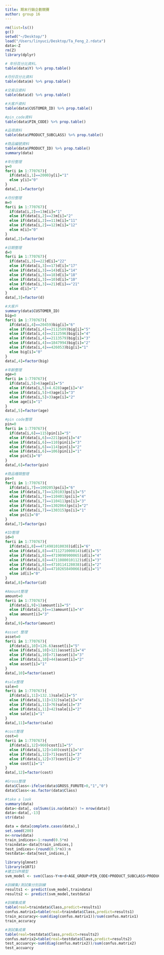 ```yaml
---
title: 期末行銷企劃競賽
author: group 16
---
```


```r
rm(list=ls())
gc()
setwd("~/Desktop/")
load("/Users/linyuci/Desktop/Ta_Feng_2.rdata")
data<-Z
rm(Z)
library(dplyr)
```

```r
# 年份百分比資料。
table(data$Y) %>% prop.table()
```

```r
#月份百分比資料
table(data$m) %>% prop.table()
```

```r
#交易日資料
table(data$d) %>% prop.table()
```

```r
#大客戶資料
table(data$CUSTOMER_ID) %>% prop.table()
```

```r
#pin_code資料
table(data$PIN_CODE) %>% prop.table()
```

```r
#品項資料
table(data$PRODUCT_SUBCLASS) %>% prop.table()
```

```r
#商品編號資料
table(data$PRODUCT_ID) %>% prop.table()
summary(data)
```

```r
#年份整理
y=0
for(i in 1:770767){
  if(data[i,1]==2000)y[i]="1"
  else y[i]="0"
}
data[,1]=factor(y)

#月份整理
m=0
for(i in 1:770767){
  if(data[i,2]==1)m[i]="1"
  else if(data[i,2]==2)m[i]="2"
  else if(data[i,2]==11)m[i]="11"
  else if(data[i,2]==12)m[i]="12"
  else m[i]="0"
}
data[,2]=factor(m)

#日期整理
d=0
for(i in 1:770767){
  if(data[i,3]==22)d[i]="22"
  else if(data[i,3]==17)d[i]="17"
  else if(data[i,3]==14)d[i]="14"
  else if(data[i,3]==18)d[i]="18"
  else if(data[i,3]==10)d[i]="10"
  else if(data[i,3]==21)d[i]=="21"
  else d[i]="1"
}
data[,3]=factor(d)

#大客戶
summary(data$CUSTOMER_ID)
big=0
for(i in 1:770767){
  if(data[i,4]==20459)big[i]="6"
  else if(data[i,4]==2112589)big[i]="5"
  else if(data[i,4]==2112596)big[i]="4"
  else if(data[i,4]==2113579)big[i]="3"
  else if(data[i,4]==1847994)big[i]="2"
  else if(data[i,4]==426053)big[i]="1"
  else big[i]="0"
}
data[,4]=factor(big)

#年齡整理
age=0
for(i in 1:770767){
  if(data[i,5]>6)age[i]="5"
  else if(data[i,5]>4.628)age[i]="4"
  else if(data[i,5]>4)age[i]="3"
  else if(data[i,5]>3)age[i]="2"
  else age[i]="1"
}
data[,5]=factor(age)

#pin code整理
pin=0
for(i in 1:770767){
  if(data[i,6]==115)pin[i]="5"
  else if(data[i,6]==221)pin[i]="4"
  else if(data[i,6]==110)pin[i]="3"
  else if(data[i,6]==114)pin[i]="2"
  else if(data[i,6]==106)pin[i]="1"
  else pin[i]="0"
}
data[,6]=factor(pin)

#商品種類整理
ps=0
for(i in 1:770767){
  if(data[i,7]==100205)ps[i]="6"
  else if(data[i,7]==120103)ps[i]="5"
  else if(data[i,7]==110401)ps[i]="4"
  else if(data[i,7]==110411)ps[i]="3"
  else if(data[i,7]==1302064)ps[i]="2"
  else if(data[i,7]==130315)ps[i]="1"
  else ps[i]="0"
}
data[,7]=factor(ps)

#ID整理
id=0
for(i in 1:770767){
  if(data[i,8]==4714981010038)id[i]="6"
  else if(data[i,8]==4711271000014)id[i]="5"
  else if(data[i,8]==4719090900065)id[i]="4"
  else if(data[i,8]==4711080010112)id[i]="3"
  else if(data[i,8]==4710114128038)id[i]="2"
  else if(data[i,8]==4710265849066)id[i]="1"
  else id[i]="0"
}
data[,8]=factor(id)

#Amount整理
amount=0
for(i in 1:770767){
  if(data[i,9]>1)amount[i]="5"
  else if(data[i,9]==1)amount[i]="4"
  else amount[i]="3"
}
data[,9]=factor(amount)

#asset 整理
asset=0
for(i in 1:770767){
  if(data[i,10]>126.6)asset[i]="5"
  else if(data[i,10]>121)asset[i]="4"
  else if(data[i,10]>71)asset[i]="3"
  else if(data[i,10]>44)asset[i]="2"
  else asset[i]="1"
}
data[,10]=factor(asset)

#sale整理
sale=0
for(i in 1:770767){
  if(data[i,11]>132.1)sale[i]="5"
  else if(data[i,11]>132)sale[i]="4"
  else if(data[i,11]>76)sale[i]="3"
  else if(data[i,11]>42)sale[i]="2"
  else sale[i]="1"
}
data[,11]=factor(sale)

#cost整理
cost=0
for(i in 1:770767){
  if(data[i,12]>960)cost[i]="5"
  else if(data[i,12]>140)cost[i]="4"
  else if(data[i,12]>71)cost[i]="3"
  else if(data[i,12]>37)cost[i]="2"
  else cost[i]="1"
}
data[,12]=factor(cost)

#Gross整理
data$Class<-ifelse(data$GROSS_FURUTE>0,"1","0")
data$Class<-as.factor(data$Class)

#take a look
summary(data)
data<-data[, colSums(is.na(data)) != nrow(data)]
data<-data[,-13]
str(data)

data = data[complete.cases(data),]
set.seed(200)
n<-nrow(data)
train_indices<-1:round(0.5*n)
traindata<-data[train_indices,]
test_indices<-(round(0.5*n)):n
testdata<-data[test_indices,]
```

```r
library(glmnet)
library(e1071)
#建立SVM模型
svm_model <- svm(Class~Y+m+d+AGE_GROUP+PIN_CODE+PRODUCT_SUBCLASS+PRODUCT_ID+AMOUNT+ASSET+SALES_PRICE+Costofgoodssold,data = traindata)
```

```r
#訓練集/測試集分別訓練
results1 <- predict(svm_model,traindata)
results2 <- predict(svm_model,testdata)
```

```r
#訓練集成果
table(real=traindata$Class,predict=results1)
confus.matrix1=table(real=traindata$Class,predict=results1)
train_accuracy<-sum(diag(confus.matrix1))/sum(confus.matrix1)
train_accuracy
```

```r
#測試集成果
table(real=testdata$Class,predict=results2)
confus.matrix2=table(real=testdata$Class,predict=results2)
test_accuarcy<-sum(diag(confus.matrix2))/sum(confus.matrix2)
test_accuarcy
```

